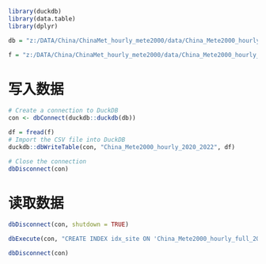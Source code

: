 ```r
library(duckdb)
library(data.table)
library(dplyr)

db = "z:/DATA/China/ChinaMet_hourly_mete2000/data/China_Mete2000_hourly_full_2020-2022_tidy.duckdb"

f = "z:/DATA/China/ChinaMet_hourly_mete2000/data/China_Mete2000_hourly_full_2020-2022_tidy.csv"

```

# 写入数据

```r
# Create a connection to DuckDB
con <- dbConnect(duckdb::duckdb(db))

df = fread(f)
# Import the CSV file into DuckDB
duckdb::dbWriteTable(con, "China_Mete2000_hourly_2020_2022", df)

# Close the connection
dbDisconnect(con)
```

# 读取数据

```r
dbDisconnect(con, shutdown = TRUE)

dbExecute(con, "CREATE INDEX idx_site ON 'China_Mete2000_hourly_full_2020-2022' (site)")

dbDisconnect(con)
```

```r

```
